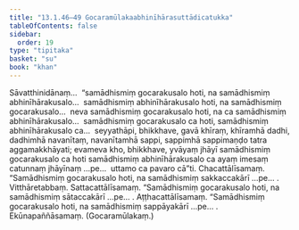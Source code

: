 ```yaml
---
title: "13.1.46–49 Gocaramūlakaabhinīhārasuttādicatukka"
tableOfContents: false
sidebar:
  order: 19
type: "tipitaka"
basket: "su"
book: "khan"
---
```



<DynamicBreadcrumb />

<Division number="707" book="khan">

<Paragraph number="1332" book="khan">
Sāvatthinidānaṃ…  “samādhismiṃ gocarakusalo hoti, na samādhismiṃ abhinīhārakusalo…  samādhismiṃ abhinīhārakusalo hoti, na samādhismiṃ gocarakusalo…  neva samādhismiṃ gocarakusalo hoti, na ca samādhismiṃ abhinīhārakusalo…  samādhismiṃ gocarakusalo ca hoti, samādhismiṃ abhinīhārakusalo ca…  seyyathāpi, bhikkhave, gavā khīraṃ, khīramhā dadhi, dadhimhā navanītaṃ, navanītamhā sappi, sappimhā sappimaṇḍo tatra aggamakkhāyati; evameva kho, bhikkhave, yvāyaṃ jhāyī samādhismiṃ gocarakusalo ca hoti samādhismiṃ abhinīhārakusalo ca ayaṃ imesaṃ catunnaṃ jhāyīnaṃ …pe…  uttamo ca pavaro cā”ti. Chacattālīsamaṃ.
</Paragraph>

</Division>
<Division number="708" book="khan">

<Paragraph number="1333" book="khan">
“Samādhismiṃ gocarakusalo hoti, na samādhismiṃ sakkaccakārī …pe… . Vitthāretabbaṃ. Sattacattālīsamaṃ.
</Paragraph>

</Division>
<Division number="709" book="khan">

<Paragraph number="1334" book="khan">
“Samādhismiṃ gocarakusalo hoti, na samādhismiṃ sātaccakārī …pe… . Aṭṭhacattālīsamaṃ.
</Paragraph>

</Division>
<Division number="710" book="khan">

<Paragraph number="1335" book="khan">
“Samādhismiṃ gocarakusalo hoti, na samādhismiṃ sappāyakārī …pe… .

</Paragraph>
</Division>

<Paragraph number="1336" type="center" book="khan">
Ekūnapaññāsamaṃ.



</Paragraph>

<Paragraph number="1337" type="center" book="khan">
(Gocaramūlakaṃ.)
</Paragraph>